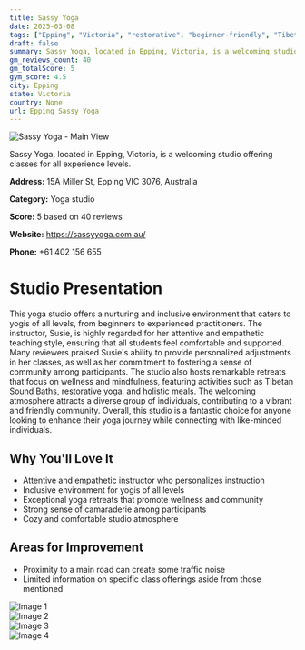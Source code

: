 ```yaml
---
title: Sassy Yoga
date: 2025-03-08
tags: ["Epping", "Victoria", "restorative", "beginner-friendly", "Tibetan Sound Baths", "community", "inclusive", "Epping"]  
draft: false
summary: Sassy Yoga, located in Epping, Victoria, is a welcoming studio offering classes for all experience levels.
gm_reviews_count: 40
gm_totalScore: 5
gym_score: 4.5
city: Epping
state: Victoria
country: None
url: Epping_Sassy_Yoga
---
```


<div className="aspect-[16/9] relative my-8">
  <img 
    src="https://lh5.googleusercontent.com/p/AF1QipOSCD6wm63FFtNcfCuhqI7dEl2kvJuXJnsDEJw=w1920-h1080-k-no"
    alt="Sassy Yoga - Main View"
    className="object-cover absolute inset-0 w-full h-full rounded-lg"
  />
</div>

Sassy Yoga, located in Epping, Victoria, is a welcoming studio offering classes for all experience levels.

**Address:** 15A Miller St, Epping VIC 3076, Australia

**Category:** Yoga studio

**Score:** 5 based on 40 reviews

**Website:** https://sassyyoga.com.au/

**Phone:** +61 402 156 655

# Studio Presentation

This yoga studio offers a nurturing and inclusive environment that caters to yogis of all levels, from beginners to experienced practitioners. The instructor, Susie, is highly regarded for her attentive and empathetic teaching style, ensuring that all students feel comfortable and supported. Many reviewers praised Susie's ability to provide personalized adjustments in her classes, as well as her commitment to fostering a sense of community among participants. The studio also hosts remarkable retreats that focus on wellness and mindfulness, featuring activities such as Tibetan Sound Baths, restorative yoga, and holistic meals. The welcoming atmosphere attracts a diverse group of individuals, contributing to a vibrant and friendly community. Overall, this studio is a fantastic choice for anyone looking to enhance their yoga journey while connecting with like-minded individuals.

## Why You'll Love It

- Attentive and empathetic instructor who personalizes instruction
- Inclusive environment for yogis of all levels
- Exceptional yoga retreats that promote wellness and community
- Strong sense of camaraderie among participants
- Cozy and comfortable studio atmosphere

## Areas for Improvement

- Proximity to a main road can create some traffic noise
- Limited information on specific class offerings aside from those mentioned

<div className="grid grid-cols-1 xl:grid-cols-2 gap-4 my-8">
<div className="aspect-[4/3] relative"><img src="https://lh5.googleusercontent.com/p/AF1QipP3-GjmxKwOECPe4leWSCQyPtSpifhzrLAbBDQq=w1920-h1080-k-no" alt="Image 1" className="object-cover absolute inset-0 w-full h-full rounded-lg" /></div>
<div className="aspect-[4/3] relative"><img src="https://lh5.googleusercontent.com/p/AF1QipO3nK5SjDb2FzzdWlMnCWUW901Oql7PTyuS_0E=w1920-h1080-k-no" alt="Image 2" className="object-cover absolute inset-0 w-full h-full rounded-lg" /></div>
<div className="aspect-[4/3] relative"><img src="https://lh5.googleusercontent.com/p/AF1QipOXSppDi_Vl9_1NiFOdHWb4A81KTdfsTlS_JgA=w1920-h1080-k-no" alt="Image 3" className="object-cover absolute inset-0 w-full h-full rounded-lg" /></div>
<div className="aspect-[4/3] relative"><img src="https://lh5.googleusercontent.com/p/AF1QipN67fOpYUpejvyR5rAfgF3o40ndp-mCpNeOupk=w1920-h1080-k-no" alt="Image 4" className="object-cover absolute inset-0 w-full h-full rounded-lg" /></div>
</div>